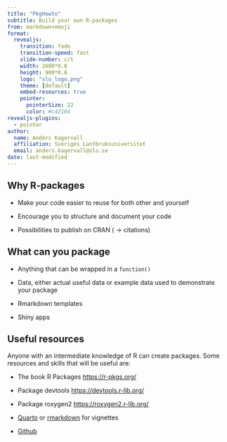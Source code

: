 ```yaml
---
title: "PkgHowto"
subtitle: Build your own R-packages
from: markdown+emoji
format: 
  revealjs:
    transition: fade
    transition-speed: fast
    slide-number: c/t
    width: 1600*0.8
    height: 900*0.8
    logo: "slu_logo.png"
    theme: [default]
    embed-resources: true
    pointer:
      pointerSize: 22
      color: #c42104
revealjs-plugins:
  - pointer
author: 
  name: Anders Kagervall
  affiliation: Sveriges Lantbruksuniversitet
  email: anders.kagervall@slu.se
date: last-modified
---
```


## Why R-packages

-   Make your code easier to reuse for both other and yourself

-   Encourage you to structure and document your code

-   Possibilities to publish on CRAN ( -\> citations)

## What can you package

-   Anything that can be wrapped in a `function()`

-   Data, either actual useful data or example data used to demonstrate your package

-   Rmarkdown templates

-   Shiny apps

## Useful resources

Anyone with an intermediate knowledge of R can create packages. Some resources and skills that will be useful are:

-   The book R Packages <https://r-pkgs.org/>

-   Package devtools <https://devtools.r-lib.org/>

-   Package roxygen2 <https://roxygen2.r-lib.org/>

-   [Quarto](https://quarto.org/) or [rmarkdown](https://rmarkdown.rstudio.com/) for vignettes

-   [Github](https://github.com)
